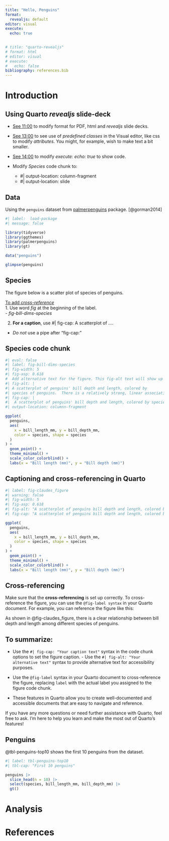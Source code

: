 ```yaml
---
title: "Hello, Penguins"
format: 
  revealjs: default
editor: visual
execute:
  echo: true
 

# title: "quarto-revealjs"
# format: html
# editor: visual
# execute: 
#   echo: false
bibliography: references.bib
---
```


# Introduction

## Using Quarto *revealjs* slide-deck

-   [See 11:00](https://www.youtube.com/watch?v=_f3latmOhew&t=980s) to modify format for PDF, html and *revealjs* slide decks.

-   [See 13:00](https://www.youtube.com/watch?v=_f3latmOhew&t=980s) to see use of *predefined classes* in the Visual editor, like css to modify *attributes*. You might, for example, wish to make text a bit smaller.

-   [See 14:00](https://www.youtube.com/watch?v=_f3latmOhew&t=980s) to modify *execute: echo: true* to show code.

-   Modify *Species* code chunk to:

    -   #\| output-location: column-fragment\
    -   #\| output-location: slide

## Data

Using the `penguins` dataset from [palmerpenguins](https://allisonhorst.github.io/palmerpenguins/articles/intro.html) package. [@gorman2014]

```r
#| label:  load-package
#| message: false

library(tidyverse)
library(ggthemes)
library(palmerpenguins)
library(gt)

data("penguins")

```

```r
glimpse(penguins)
```

## Species

The figure below is a scatter plot of species of penguins.

<u>To add *cross-reference*</u>\
1. Use word *fig* at the beginning of the label.\
- *fig-bill-dims-species*

2.  **For a caption**, use #\| fig-cap: A scatterplot of ....\

-   *Do not* use a pipe after "fig-cap:"

## Species code chunk

```r
#| eval: false
#| label: fig-bill-dims-species
#| fig-width: 5
#| fig-asp: 0.618
#  Add alternative text for the figure. This fig-alt text will show up in "inspect" function.  
#| fig-alt: |
#| A scatterplot of penguins' bill depth and length, colored by 
#| species of penguins.  There is a relatively strong, linear association.
#| fig-cap: |
#|  A scatterplot of penguins' bill depth and length, colored by species of penguins. 
#| output-location: columnn-fragment 

ggplot(
  penguins,
  aes(
    x = bill_length_mm, y = bill_depth_mm,
    color = species, shape = species
  )
) +
  geom_point() +
  theme_minimal() +
  scale_color_colorblind() +
  labs(x = "Bill length (mm)", y = "Bill depth (mm)")
```

## Captioning and cross-referencing in Quarto

```r
#| label: fig-claudes_figure
#| warning: false
#| fig-width: 5
#| fig-asp: 0.618
#| fig-alt: "A scatterplot of penguins bill depth and length, colored by species of penguins. There is a relatively strong, linear association."
#| fig-cap: "A scatterplot of penguins bill depth and length, colored by species of penguins."

ggplot(
  penguins,
  aes(
    x = bill_length_mm, y = bill_depth_mm,
    color = species, shape = species
  )
) +
  geom_point() +
  theme_minimal() +
  scale_color_colorblind() +
  labs(x = "Bill length (mm)", y = "Bill depth (mm)")
```

## Cross-referencing

Make sure that the **cross-referencing** is set up correctly. To cross-reference the figure, you can use the `@fig-label syntax` in your Quarto document. For example, you can reference the figure like this:

As shown in @fig-claudes_figure, there is a clear relationship between bill depth and length among different species of penguins.

## **To summarize**:

-   Use the `#| fig-cap: "Your caption text"` syntax in the code chunk options to set the figure caption. - Use the `#| fig-alt: "Your alternative text"` syntax to provide alternative text for accessibility purposes.

-   Use the `@fig-label` syntax in your Quarto document to cross-reference the figure, replacing `label` with the actual label you assigned to the figure code chunk.

-   These features in Quarto allow you to create well-documented and accessible documents that are easy to navigate and reference.

If you have any more questions or need further assistance with Quarto, feel free to ask. I'm here to help you learn and make the most out of Quarto's features!

## Penguins

@tbl-penguins-top10 shows the first 10 penguins from the dataset.

```r
#| label: tbl-penguins-top10
#| tbl-cap: "First 10 penguins"

penguins |>
  slice_head(n = 10) |>
  select(species, bill_length_mm, bill_depth_mm) |>
  gt()
```

# Analysis

# References
